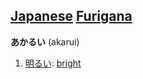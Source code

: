 == [[Japanese]] [[Furigana]] ==                             

'''あかるい''' (akarui)

#[[明るい]]: [[bright]]